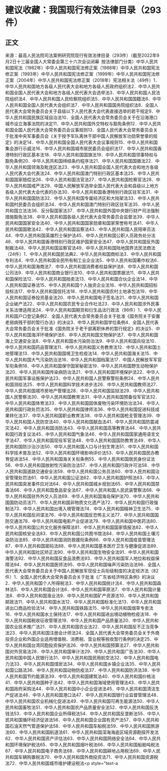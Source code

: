 # 建议收藏：我国现行有效法律目录（293件）
## 正文
来源：最高人民法院司法案例研究院现行有效法律目录（293件）（截至2022年9月2日十三届全国人大常委会第三十六次会议闭幕 按法律部门分类）中华人民共和国宪法（1982年）中华人民共和国宪法修正案（1988年）中华人民共和国宪法修正案（1993年）中华人民共和国宪法修正案（1999年）中华人民共和国宪法修正案（2004年）中华人民共和国宪法修正案（2018年）宪法相关法（49件）1．中华人民共和国地方各级人民代表大会和地方各级人民政府组织法2．中华人民共和国全国人民代表大会和地方各级人民代表大会选举法3．中华人民共和国人民法院组织法4．中华人民共和国人民检察院组织法5．中华人民共和国国籍法6．中华人民共和国全国人民代表大会组织法7．中华人民共和国国务院组织法8．全国人民代表大会常务委员会关于县级以下人民代表大会代表直接选举的若干规定9．中华人民共和国民族区域自治法10．全国人民代表大会常务委员会关于在沿海港口城市设立海事法院的决定11．中华人民共和国外交特权与豁免条例12．中华人民共和国全国人民代表大会常务委员会议事规则13．全国人民代表大会常务委员会关于批准中央军事委员会《关于授予军队离休干部中国人民解放军功勋荣誉章的规定》的决定14．中华人民共和国全国人民代表大会议事规则15．中华人民共和国集会游行示威法16．中华人民共和国城市居民委员会组织法17．中华人民共和国香港特别行政区基本法18．中华人民共和国国旗法19．中华人民共和国领事特权与豁免条例20．中华人民共和国缔结条约程序法21．中华人民共和国国徽法22．中华人民共和国领海及毗连区法23．中华人民共和国全国人民代表大会和地方各级人民代表大会代表法24．中华人民共和国澳门特别行政区基本法25．中华人民共和国国家赔偿法26．中华人民共和国法官法27．中华人民共和国检察官法28．中华人民共和国戒严法29．中国人民解放军选举全国人民代表大会和县级以上地方各级人民代表大会代表的办法30．中华人民共和国香港特别行政区驻军法31．中华人民共和国国防法32．中华人民共和国专属经济区和大陆架法33．中华人民共和国村民委员会组织法34．中华人民共和国澳门特别行政区驻军法35．中华人民共和国立法法36．反分裂国家法37．中华人民共和国外国中央银行财产司法强制措施豁免法38．中华人民共和国各级人民代表大会常务委员会监督法39．中华人民共和国国家安全法40．中华人民共和国国家勋章和国家荣誉称号法41．中华人民共和国国歌法42．中华人民共和国监察法43．中华人民共和国人民陪审员法44．中华人民共和国英雄烈士保护法45．中华人民共和国公职人员政务处分法46．中华人民共和国香港特别行政区维护国家安全法47．中华人民共和国反外国制裁法48．中华人民共和国监察官法49．中华人民共和国陆地国界法民法商法（24件）1．中华人民共和国民法典2．中华人民共和国商标法3．中华人民共和国专利法4．中华人民共和国全民所有制工业企业法5．中华人民共和国著作权法6．中华人民共和国海商法7．中华人民共和国消费者权益保护法8．中华人民共和国公司法9．中华人民共和国商业银行法10．中华人民共和国票据法11．中华人民共和国保险法12．中华人民共和国拍卖法13．中华人民共和国合伙企业法14．中华人民共和国证券法15．中华人民共和国个人独资企业法16．中华人民共和国招标投标法17．中华人民共和国信托法18．中华人民共和国农村土地承包法19．中华人民共和国证券投资基金法20．中华人民共和国电子签名法21．中华人民共和国企业破产法22．中华人民共和国农民专业合作社法23．中华人民共和国涉外民事关系法律适用法24．中华人民共和国期货和衍生品法行政法（96件）1．中华人民共和国户口登记条例2．全国人民代表大会常务委员会关于批准《国务院关于安置老弱病残干部的暂行办法》的决议3．中华人民共和国学位条例4．全国人民代表大会常务委员会关于批准《国务院关于老干部离职休养的暂行规定》的决议5．中华人民共和国海洋环境保护法6．中华人民共和国文物保护法7．中华人民共和国海上交通安全法8．中华人民共和国水污染防治法9．中华人民共和国兵役法10．中华人民共和国药品管理法11．中华人民共和国义务教育法12．中华人民共和国土地管理法13．中华人民共和国国境卫生检疫法14．中华人民共和国海关法15．中华人民共和国大气污染防治法16．中华人民共和国档案法17．中国人民解放军军官军衔条例18．中华人民共和国保守国家秘密法19．中华人民共和国野生动物保护法20．中华人民共和国传染病防治法21．中华人民共和国环境保护法22．中华人民共和国军事设施保护法23．中华人民共和国人民警察警衔条例24．中华人民共和国测绘法25．中华人民共和国科学技术进步法26．中华人民共和国教师法27．中华人民共和国城市房地产管理法28．中华人民共和国监狱法29．中华人民共和国人民警察法30．中华人民共和国教育法31．中华人民共和国预备役军官法32．中华人民共和国体育法33．中华人民共和国固体废物污染环境防治法34．中华人民共和国行政处罚法35．中华人民共和国律师法36．中华人民共和国促进科技成果转化法37．中华人民共和国职业教育法38．中华人民共和国枪支管理法39．中华人民共和国人民防空法40．中华人民共和国献血法41．中华人民共和国防震减灾法42．中华人民共和国消防法43．中华人民共和国高等教育法44．中华人民共和国行政复议法45．中华人民共和国气象法46．中华人民共和国国家通用语言文字法47．中华人民共和国现役军官法48．中华人民共和国国防教育法49．中华人民共和国防沙治沙法50．中华人民共和国人口与计划生育法51．中华人民共和国科学技术普及法52．中华人民共和国环境影响评价法53．中华人民共和国民办教育促进法54．中华人民共和国海关关衔条例55．中华人民共和国居民身份证法56．中华人民共和国放射性污染防治法57．中华人民共和国行政许可法58．中华人民共和国道路交通安全法59．中华人民共和国公务员法60．中华人民共和国治安管理处罚法61．中华人民共和国公证法62．中华人民共和国护照法63．中华人民共和国突发事件应对法64．中华人民共和国城乡规划法65．中华人民共和国禁毒法66．中华人民共和国食品安全法67．中华人民共和国人民武装警察法68．中华人民共和国驻外外交人员法69．中华人民共和国海岛保护法70．中华人民共和国国防动员法71．中华人民共和国非物质文化遗产法72．中华人民共和国行政强制法73．中华人民共和国出境入境管理法74．中华人民共和国精神卫生法75．中华人民共和国反间谍法76．中华人民共和国反恐怖主义法77．中华人民共和国国防交通法78．中华人民共和国电影产业促进法79．中华人民共和国中医药法80．中华人民共和国公共文化服务保障法81．中华人民共和国国家情报法82．中华人民共和国核安全法83．中华人民共和国公共图书馆法84．中华人民共和国土壤污染防治法85．中华人民共和国消防救援衔条例86．中华人民共和国疫苗管理法87．中华人民共和国密码法88．中华人民共和国基本医疗卫生与健康促进法89．中华人民共和国社区矫正法90．中华人民共和国生物安全法91．中华人民共和国海警法92．中华人民共和国反食品浪费法93．中华人民共和国军人地位和权益保障法94．中华人民共和国医师法95．中华人民共和国噪声污染防治法96．全国人民代表大会常务委员会关于中国人民解放军现役士兵衔级制度的决定经济法（82件）1．全国人民代表大会常务委员会关于批准《广东省经济特区条例》的决议2．中华人民共和国个人所得税法3．中华人民共和国统计法4．中华人民共和国森林法5．中华人民共和国会计法6．中华人民共和国草原法7．中华人民共和国计量法8．中华人民共和国渔业法9．中华人民共和国矿产资源法10．中华人民共和国邮政法11．中华人民共和国水法12．中华人民共和国标准化法13．中华人民共和国进出口商品检验法14．中华人民共和国铁路法15．中华人民共和国烟草专卖法16．中华人民共和国水土保持法17．中华人民共和国进出境动植物检疫法18．中华人民共和国税收征收管理法19．中华人民共和国产品质量法20．中华人民共和国农业技术推广法21．中华人民共和国农业法22．中华人民共和国反不正当竞争法23．中华人民共和国注册会计师法24．全国人民代表大会常务委员会关于外商投资企业和外国企业适用增值税、消费税、营业税等税收暂行条例的决定25．中华人民共和国台湾同胞投资保护法26．中华人民共和国预算法27．中华人民共和国对外贸易法28．中华人民共和国审计法29．中华人民共和国广告法30．中华人民共和国中国人民银行法31．中华人民共和国民用航空法32．中华人民共和国电力法33．中华人民共和国煤炭法34．中华人民共和国乡镇企业法35．中华人民共和国公路法36．中华人民共和国动物防疫法37．中华人民共和国防洪法38．中华人民共和国节约能源法39．中华人民共和国建筑法40．中华人民共和国价格法41．中华人民共和国种子法42．中华人民共和国海域使用管理法43．中华人民共和国政府采购法44．中华人民共和国中小企业促进法45．中华人民共和国清洁生产促进法46．中华人民共和国港口法47．中华人民共和国银行业监督管理法48．中华人民共和国农业机械化促进法49．中华人民共和国可再生能源法50．中华人民共和国畜牧法51．中华人民共和国农产品质量安全法52．中华人民共和国反洗钱法53．中华人民共和国企业所得税法54．中华人民共和国反垄断法55．中华人民共和国循环经济促进法56．中华人民共和国企业国有资产法57．中华人民共和国石油天然气管道保护法58．中华人民共和国车船税法59．中华人民共和国旅游法60．中华人民共和国航道法61．中华人民共和国深海海底区域资源勘探开发法62．中华人民共和国资产评估法63．中华人民共和国网络安全法64．中华人民共和国环境保护税法65．中华人民共和国烟叶税法66．中华人民共和国船舶吨税法67．中华人民共和国电子商务法68．中华人民共和国耕地占用税法69．中华人民共和国车辆购置税法70．中华人民共和国外商投资法71．中华人民共和国资源税法72．中华人民共和国城市维护建设税法<p style="text-a